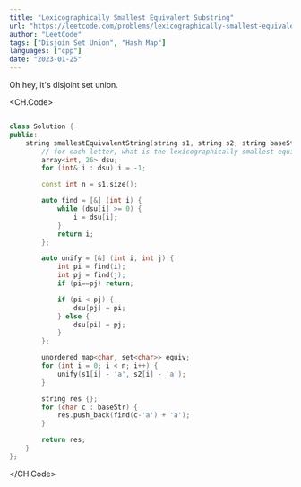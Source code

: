 ```yaml
---
title: "Lexicographically Smallest Equivalent Substring"
url: "https://leetcode.com/problems/lexicographically-smallest-equivalent-string"
author: "LeetCode"
tags: ["Disjoin Set Union", "Hash Map"]
languages: ["cpp"]
date: "2023-01-25"
---
```


Oh hey, it's disjoint set union.

<CH.Code>

```cpp None.cpp

class Solution {
public:
    string smallestEquivalentString(string s1, string s2, string baseStr) {
        // for each letter, what is the lexicographically smallest equivalent letter?
        array<int, 26> dsu;
        for (int& i : dsu) i = -1;

        const int n = s1.size();

        auto find = [&] (int i) {
            while (dsu[i] >= 0) {
                i = dsu[i];
            }
            return i;
        };

        auto unify = [&] (int i, int j) {
            int pi = find(i);
            int pj = find(j);
            if (pi==pj) return;

            if (pi < pj) {
                dsu[pj] = pi;
            } else {
                dsu[pi] = pj;
            }
        };

        unordered_map<char, set<char>> equiv;
        for (int i = 0; i < n; i++) {
            unify(s1[i] - 'a', s2[i] - 'a');
        }

        string res {};
        for (char c : baseStr) {
            res.push_back(find(c-'a') + 'a');
        }

        return res;
    }
};
```

</CH.Code>
